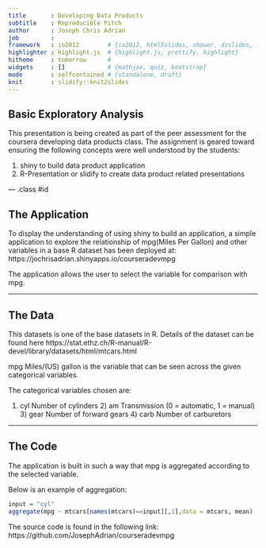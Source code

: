 ```yaml
---
title       : Developing Data Products 
subtitle    : Reproducible Pitch
author      : Joseph Chris Adrian
job         : 
framework   : io2012        # {io2012, html5slides, shower, dzslides, ...}
highlighter : highlight.js  # {highlight.js, prettify, highlight}
hitheme     : tomorrow      # 
widgets     : []            # {mathjax, quiz, bootstrap}
mode        : selfcontained # {standalone, draft}
knit        : slidify::knit2slides
--- 
```


## Basic Exploratory Analysis

This presentation is being created as part of the peer assessment for the coursera developing data products class. The assignment is geared toward ensuring the following concepts were well understood by the students:

1. shiny to build data product application
2. R-Presentation or slidify to create data product related presentations

--- .class #id 

## The Application

To display the understanding of using shiny to build an application, a simple application to explore the relationship of mpg(Miles Per Gallon) and other variables in a base R dataset has been deployed at: https://jochrisadrian.shinyapps.io/courseradevmpg

The application allows the user to select the variable for comparison with mpg. 

---

## The Data

This datasets is one of the base datasets in R. Details of the dataset can be found here
https://stat.ethz.ch/R-manual/R-devel/library/datasets/html/mtcars.html

mpg Miles/(US) gallon is the variable that can be seen across the given categorical variables.

The categorical variables chosen are:

1) cyl Number of cylinders 2) am Transmission (0 = automatic, 1 = manual) 3) gear Number of forward gears 4) carb Number of carburetors 

---

## The Code

The application is built in such a way that mpg is aggregated according to the selected variable. 

Below is an example of aggregation:
```r
input = "cyl"
aggregate(mpg ~ mtcars[names(mtcars)==input][,1],data = mtcars, mean)
```

The source code is found in the following link:
https://github.com/JosephAdrian/courseradevmpg













